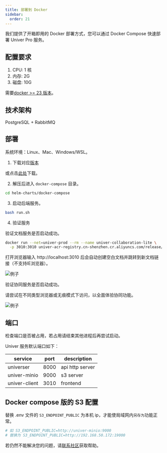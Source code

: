 ```yaml
---
title: 部署到 Docker
sidebar:
  order: 21
---
```


我们提供了开箱即用的 Docker 部署方式，您可以通过 Docker Compose 快速部署 Univer Pro 服务。

## 配置要求

1. CPU: 1 核
2. 内存: 2G
3. 磁盘: 10G

需要[docker >= 23 版本](https://docs.docker.com/engine/install/)。

## 技术架构

PostgreSQL + RabbitMQ

## 部署


系统环境：Linux、Mac、Windows/WSL。

1. 下载对应[版本](https://github.com/dream-num/helm-charts/releases)

或点击[此处](https://release-univer.oss-cn-shenzhen.aliyuncs.com/release-demo/docker-compose.zip)下载。

2. 解压后进入 `docker-compose` 目录。

```bash
cd helm-charts/docker-compose
```

3. 启动后端服务。

```bash
bash run.sh
```

4. 验证服务

验证文档服务是否启动成功。

```bash
docker run --net=univer-prod --rm --name univer-collaboration-lite \
  -p 3010:3010 univer-acr-registry.cn-shenzhen.cr.aliyuncs.com/release/univer-collaboration-lite:latest
```

打开浏览器输入 http://localhost:3010 后会自动创建空白文档并跳转到新文档链接（不支持IE浏览器）。

![例子](./imgs/img1.png)

验证协同服务是否启动成功。

请尝试在不同类型浏览器或无痕模式下访问，以全面体验协同功能。

![例子](./imgs/img2.png)

## 端口

检查端口是否被占用，若占用请结束其他进程后再尝试启动。

Univer 服务默认端口如下：

| service | port | description |
| --- | --- | --- |
| universer | 8000 | api http server |
| univer-minio | 9000 | s3 server |
| univer-client | 3010 | frontend |


## Docker compose 版的 S3 配置

替换 .env 文件的 `S3_ENDPOINT_PUBLIC` 为本机 ip，才能使局域网内`另存为`功能正常。

```bash
# 如 S3_ENDPOINT_PUBLIC=http://univer-minio:9000
# 替换为 S3_ENDPOINT_PUBLIC=http://192.168.50.172:19000
```

若仍然不能解决您的问题，请[联系社区](/guides/introduction#下一步)获取帮助。

